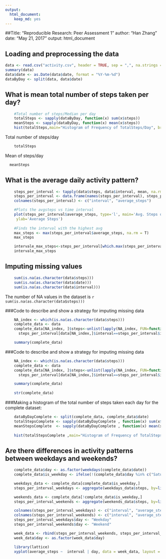 ```yaml
---
output: 
  html_document: 
    keep_md: yes
---
```


##Title: "Reproducible Research: Peer Assessment 1"
author: "Han Zhang"
date: "May 21, 2017"
output: html_document


## Loading and preprocessing the data
```r
data <- read.csv("activity.csv", header = TRUE, sep = ",", na.strings = "NA")
summary(data)
data$date <- as.Date(data$date, format = "%Y-%m-%d")
dataByDay <- split(data, data$date)
```


## What is mean total number of steps taken per day?

```r
    #Total number of steps/Median per day
    totalSteps <- sapply(dataByDay, function(x) sum(x$steps))
    meanSteps <- sapply(dataByDay, function(x) mean(x$steps))
    hist(totalSteps,main="Histogram of Frequency of TotalSteps/Day", breaks = 20, xlab = "Number of Steps")

```  

Total number of steps/day
```r
    totalSteps
```
  
Mean of steps/day
```r
  meanSteps
```


## What is the average daily activity pattern?
```r
    steps_per_interval <- tapply(data$steps, data$interval, mean, na.rm = T)
    steps_per_interval <- data.frame(names(steps_per_interval), steps_per_interval)
    colnames(steps_per_interval) <- c("interval", "average_steps")

    #Plots the avgsteps vs time interval
    plot(steps_per_interval$average_steps, type='l', main='Avg. Steps over 5 minute intervals',xlab='Interval(minutes)',
     ylab='Average Steps')
    
    #Finds the interval with the highest avg
    max_steps <- max(steps_per_interval$average_steps, na.rm = T)
    max_steps

    intervale_max_steps<-steps_per_interval[which.max(steps_per_interval$average_steps),]$interval
    intervale_max_steps

```


## Imputing missing values
```r
    sum(is.na(as.character(data$steps)))
    sum(is.na(as.character(data$date)))
    sum(is.na(as.character(data$interval)))

```


The number of NA values in the dataset is `r sum(is.na(as.character(data$steps)))`

###Code to describe and show a strategy for imputing missing data

```r
    NA_index <- which(is.na(as.character(data$steps)))
    complete_data <- data
    complete_data[NA_index, ]$steps<-unlist(lapply(NA_index, FUN=function(NA_index){
      steps_per_interval[data[NA_index,]$interval==steps_per_interval$interval,]$average_steps}))

    summary(complete_data)

```

###Code to describe and show a strategy for imputing missing data

```r
    NA_index <- which(is.na(as.character(data$steps)))
    complete_data <- data
    complete_data[NA_index, ]$steps<-unlist(lapply(NA_index, FUN=function(NA_index){
      steps_per_interval[data[NA_index,]$interval==steps_per_interval$interval,]$average_steps}))

    summary(complete_data)
    
    str(complete_data)

```

###Making a histogram of the total number of steps taken each day for the complete dataset:

```r
    dataByDayComplete <- split(complete_data, complete_data$date)
    totalStepsComplete <- sapply(dataByDayComplete , function(x) sum(x$steps))
    meanStepsComplete  <- sapply(dataByDayComplete , function(x) mean(x$steps))
    
    hist(totalStepsComplete ,main="Histogram of Frequency of TotalSteps/Day", breaks = 20, xlab = "Number of Steps")

```


## Are there differences in activity patterns between weekdays and weekends?

```r
    complete_data$day <- as.factor(weekdays(complete_data$date))
    complete_data$is_weekday <- ifelse(!(complete_data$day %in% c("Saturday","Sunday")), TRUE, FALSE) 

    weekdays_data <- complete_data[complete_data$is_weekday,]
    steps_per_interval_weekdays <- aggregate(weekdays_data$steps, by=list(interval=weekdays_data$interval), FUN=mean)

    weekends_data <- complete_data[!complete_data$is_weekday,]
    steps_per_interval_weekends <- aggregate(weekends_data$steps, by=list(interval=weekends_data$interval), FUN=mean)

    colnames(steps_per_interval_weekdays) <- c("interval", "average_steps")
    colnames(steps_per_interval_weekends) <- c("interval", "average_steps")
    steps_per_interval_weekdays$day <- "Weekday"
    steps_per_interval_weekends$day <- "Weekend"

    week_data <- rbind(steps_per_interval_weekends, steps_per_interval_weekdays)
    week_data$day <- as.factor(week_data$day)

    library(lattice)
    xyplot(average_steps ~  interval | day, data = week_data, layout = c(1,2), type ="l", ylab="Number of Steps")

```

